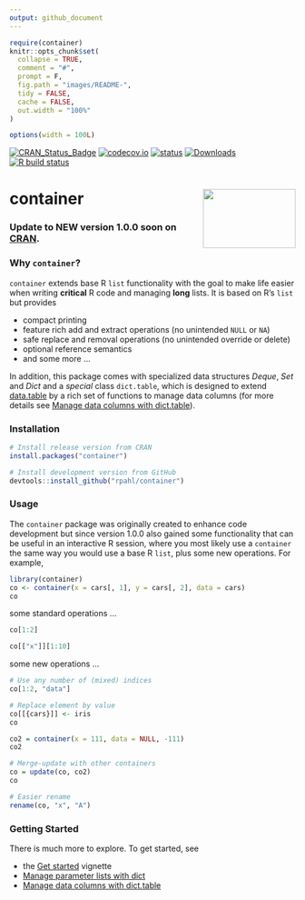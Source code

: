 ```yaml
---
output: github_document
---
```


<!-- README.md is generated from README.Rmd. Please edit that file -->

```r
require(container)
knitr::opts_chunk$set(
  collapse = TRUE,
  comment = "#",
  prompt = F,
  fig.path = "images/README-",
  tidy = FALSE,
  cache = FALSE,
  out.width = "100%"
)

options(width = 100L)
```


<!-- badges: start -->
[![CRAN_Status_Badge](http://www.r-pkg.org/badges/version/container)](https://cran.r-project.org/package=container)
[![codecov.io](https://codecov.io/github/rpahl/container/coverage.svg?branch=master)](https://codecov.io/github/rpahl/container?branch=master)
[![status](https://tinyverse.netlify.com/badge/container)](https://CRAN.R-project.org/package=container)
[![Downloads](http://cranlogs.r-pkg.org/badges/container)](http://www.r-pkg.org/pkg/container)
[![R build status](https://github.com/rpahl/container/workflows/R-CMD-check/badge.svg)](https://github.com/rpahl/container/actions)
<!-- badges: end -->

# container <img src="man/figures/logo.png" align="right" width="163" height="104"/>

### Update to NEW version 1.0.0 soon on [CRAN](https://cran.r-project.org/).



### Why `container`?
`container` extends base R `list` functionality with the goal to
make life easier when writing **critical** R code and managing
**long** lists. It is based on R's `list` but provides

* compact printing
* feature rich add and extract operations (no unintended `NULL` or `NA`)
* safe replace and removal operations (no unintended override or delete)
* optional reference semantics
* and some more ...

In addition, this package comes with specialized data
structures *Deque*, *Set* and *Dict* and a *special* class
`dict.table`, which is designed to extend
[data.table](https://CRAN.R-project.org/package=data.table) by a rich set of
functions to manage data columns (for more details see
[Manage data columns with dict.table](articles/manage-data-columns.html)).


### Installation

```r
# Install release version from CRAN
install.packages("container")

# Install development version from GitHub
devtools::install_github("rpahl/container")
```


### Usage

The `container` package was originally created to enhance code development
but since version 1.0.0 also gained some functionality that can be useful
in an interactive R session, where you most likely use a `container` the same
way you would use a base R `list`, plus some new operations. For example,

```r
library(container)
co <- container(x = cars[, 1], y = cars[, 2], data = cars)
co
```

some standard operations ...
```r
co[1:2]
```
```r
co[["x"]][1:10]
```

some new operations ...
```r
# Use any number of (mixed) indices
co[1:2, "data"]
```
```r
# Replace element by value
co[[{cars}]] <- iris
co
```
```r
co2 = container(x = 111, data = NULL, -111)
co2
```
```r
# Merge-update with other containers
co = update(co, co2)
co
```
```r
# Easier rename
rename(co, "x", "A")
```

### Getting Started
There is much more to explore. To get started, see

* the [Get started](articles/container.html) vignette
* [Manage parameter lists with dict](articles/parameter-list.html)
* [Manage data columns with dict.table](articles/manage-data-columns.html)




